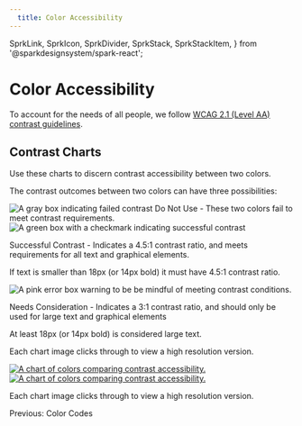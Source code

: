 ```yaml
---
  title: Color Accessibility
---
```







  SprkLink,
  SprkIcon,
  SprkDivider,
  SprkStack,
  SprkStackItem,
} from '@sparkdesignsystem/spark-react';

# Color Accessibility
  To account for the needs of all people, we follow [WCAG 2.1 (Level AA) contrast guidelines](https://www.w3.org/TR/WCAG21/).

## Contrast Charts
Use these charts to discern contrast accessibility between two colors.

<p class="sprk-b-TypeBodyTwo sprk-u-mbl sprk-u-Measure">
  The contrast outcomes between two colors can have three possibilities:
</p>


<SprkStack splitAt="tiny" additionalClasses="sprk-u-mbm sprk-u-Measure">
  <SprkStackItem additionalClasses="sprk-o-Stack__item--fourth@xs sprk-o-Stack__item--center-column sprk-u-TextAlign--center">
    <img src={grayBox}  alt="A gray box indicating failed contrast"/>
  </SprkStackItem>
  <SprkStackItem additionalClasses="sprk-o-Stack__item--three-fourths@xs sprk-o-Stack__item--center-column">
    <span class="sprk-u-FontWeight--bold">Do Not Use</span> - These two colors fail to meet contrast requirements.
  </SprkStackItem>
</SprkStack>
<SprkDivider element="span" additionalClasses="sprk-u-Measure sprk-u-mvl"/>
<SprkStack splitAt="tiny" additionalClasses="sprk-u-mbm sprk-u-Measure">
  <SprkStackItem additionalClasses="sprk-o-Stack__item--fourth@xs sprk-o-Stack__item--center-column sprk-u-TextAlign--center">
    <img src={greenBox}  alt="A green box with a checkmark indicating successful contrast"/>
  </SprkStackItem>
  <SprkStackItem additionalClasses="sprk-o-Stack__item--three-fourths@xs sprk-o-Stack__item--center-column">
    <p>
      <span class="sprk-u-FontWeight--bold">Successful Contrast</span> - Indicates a 4.5:1 contrast ratio, and meets requirements for all text and graphical elements.
    </p>
    <p class="sprk-b-TypeBodyTwo sprk-u-mbn sprk-u-Measure">
      If text is smaller than 18px (or 14px bold) it must have 4.5:1 contrast ratio.
    </p>
  </SprkStackItem>
</SprkStack>
<SprkDivider element="span" additionalClasses="sprk-u-Measure sprk-u-mvl"/>
<SprkStack splitAt="tiny" additionalClasses="sprk-u-mbm sprk-u-Measure">
  <SprkStackItem additionalClasses="sprk-o-Stack__item--fourth@xs sprk-o-Stack__item--center-column sprk-u-TextAlign--center">
    <img src={pinkBox}  alt="A pink error box warning to be be mindful of meeting contrast conditions."/>
  </SprkStackItem>
  <SprkStackItem additionalClasses="sprk-o-Stack__item--three-fourths@xs sprk-o-Stack__item--center-column">
    <p>
      <span class="sprk-u-FontWeight--bold">Needs Consideration</span> - Indicates a 3:1 contrast ratio, and should only be used for large text and graphical elements
    </p>
    <p class="sprk-b-TypeBodyTwo sprk-u-mbn sprk-u-Measure">
      At least 18px (or 14px bold) is considered large text.
    </p>
  </SprkStackItem>
</SprkStack>
<SprkDivider element="span" additionalClasses="sprk-u-Measure sprk-u-mvl"/>

<p class="sprk-u-FontWeight--bold sprk-u-mvh sprk-u-Measure">Each chart image clicks through to view a high resolution version.</p>

<a href={chart1HighRes} class="sbdocs-a sprk-u-Measure">
  <img
    srcset={accessibilityChart1Set}
    src={accessibilityChart1}
    sizes="(min-width: 1120px) 1120px,
           (min-width: 1680px) 1680px,
           560px"
    class="sprk-u-mbm"
    alt="A chart of colors comparing contrast accessibility."/>
</a>
<a href={chart2HighRes} class="sbdocs-a sprk-u-Measure">
  <img
    srcset={accessibilityChart2Set}
    src={accessibilityChart2}
    sizes="(min-width: 1120px) 1120px,
           (min-width: 1680px) 1680px,
           560px"
    class="sprk-u-mbh"
    alt="A chart of colors comparing contrast accessibility."/>
</a>

<p class="sprk-u-FontWeight--bold sprk-u-mbh sprk-u-Measure sprk-u-mbl">Each chart image clicks through to view a high resolution version.</p>

<SprkDivider element="span" additionalClasses="sprk-u-mbl"/>
<SprkLink
  element="a"
  href="/using-spark/foundations/color-codes"
  variant="has-icon"
>
  <SprkIcon
    additionalClasses="
      sprk-u-mrs
      sprk-c-Icon--m
      sprk-c-Icon--stroke-current-color"
    iconName="arrow-left"
  />
  Previous: Color Codes
</SprkLink>